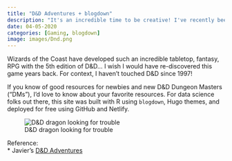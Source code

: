 ```yaml
---
title: "D&D Adventures + blogdown"
description: "It's an incredible time to be creative! I've recently been re-learning Dungeons & Dragons with a group of friends and having so much fun in the process."
date: 04-05-2020
categories: [Gaming, blogdown]
image: images/Dnd.png
---
```


Wizards of the Coast have developed such an incredible tabletop, fantasy, RPG with the 5th edition of D&D... I wish I would have re-discovered this game years back. For context, I haven't touched D&D since 1997!

If you know of good resources for newbies and new D&D Dungeon Masters ("DMs"), I'd love to know about your favorite resources. For data science folks out there, this site was built with R using `blogdown`, Hugo themes, and deployed for free using GitHub and Netlify.

![D&D dragon looking for trouble](./images/Dnd.png)

Reference: <br>
* Javier's [D&D Adventures](https://flamboyant-brahmagupta-3caca6.netlify.app/)
